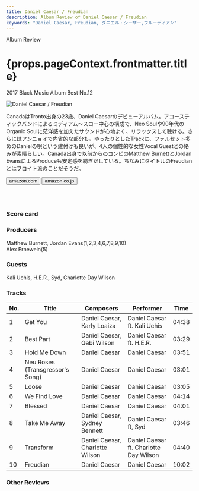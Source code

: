 ```yaml
---
title: Daniel Caesar / Freudian
description: Album Review of Daniel Caesar / Freudian
keywords: "Daniel Caesar, Freudian, ダニエル・シーザー,フルーディアン"
---
```






<p className="largeP">Album Review</p>
<h1 className="h1--no--margin">{props.pageContext.frontmatter.title}</h1>
<p className="largeP">
  <Link to="/best50/2017/">2017 Black Music Album Best No.12</Link>
</p>

<Row  className="image-card-group">
	<Column colMd={3} colLg={4} noGutterMdLeft="">
       <ImageCard>

![Daniel Caesar / Freudian](../../images/cd/danielcaesar1L.jpg)

</ImageCard>
	</Column>
	<Column colMd={4} colLg={8} noGutterMdLeft="">
	<p>
	CanadaはTronto出身の23歳、Daniel Caesarのデビューアルバム。アコースティックバンドによるミディアム～スロー中心の構成で、Neo Soulや90年代のOrganic Soulに茫洋感を加えたサウンドが心地よく、リラックスして聴ける。さらにはアンニョイで内省的な部分も。ゆったりとしたTrackに、ファルセット多めのDanielの唄という建付けも良いが、4人の個性的な女性Vocal Guestとの絡みが素晴らしい。Canada出身で以前からのコンビのMatthew BurnettとJordan EvansによるProduceも安定感を紡ぎだしている。ちなみにタイトルのFreudianとはフロイト派のことだそうだ。
	</p>
	<div>
	  <Button className="button-right-mergin"  href="https://amzn.to/3jckiUC" renderIcon={ArrowUpRight} size='sm' kind='primary'>
      amazon.com
    </Button>
    <Button className="button-right-mergin"  href="https://amzn.to/2Owp5m4" renderIcon={ArrowUpRight} size='sm' kind='secondary'>
      amazon.co.jp
    </Button>
	</div>
	<a href="https://geo.music.apple.com/jp/album/freudian/1265893523?mt=1&app=music&ls=1&at=11lcug" style="display:inline-block;overflow:hidden;background:url(https://linkmaker.itunes.apple.com/ja-jp/lockup.svg?releaseDate=2017-08-25&kind=album&bubble=apple_music&style=mono-black) no-repeat;width:180px;height:45px;"></a>
	<AdvJS2/>
	</Column>
</Row>
<Row >
	<Column colMd={4} colLg={4} noGutterMdLeft="">
<div>
  <h3>Score card</h3>
	<SliderJS1 value="2" />
  <SliderJS2 value="1" />
	<SliderJS3 value="2" />
  <SliderJS4 value="9" />
</div>
</Column>
<Column colMd={8} colLg={8} noGutterMdLeft="">
<div>
<h3>Producers</h3>
<p>
	Matthew Burnett, Jordan Evans(1,2,3,4,6,7,8,9,10)
	<br/>Alex Ernewein(5)
</p>
<h3>Guests</h3>
<p>
	Kali Uchis, H.E.R., Syd, Charlotte Day Wilson
</p>
</div>
</Column>
</Row>

<h3>Tracks</h3>

| No. | Title                           | Composers                       | Performer                              | Time  |
| --- | ------------------------------- | ------------------------------- | -------------------------------------- | ----- |
| 1   | Get You                         | Daniel Caesar, Karly Loaiza     | Daniel Caesar ft. Kali Uchis           | 04:38 |
| 2   | Best Part                       | Daniel Caesar, Gabi Wilson      | Daniel Caesar ft. H.E.R.               | 03:29 |
| 3   | Hold Me Down                    | Daniel Caesar                   | Daniel Caesar                          | 03:51 |
| 4   | Neu Roses (Transgressor's Song) | Daniel Caesar                   | Daniel Caesar                          | 03:01 |
| 5   | Loose                           | Daniel Caesar                   | Daniel Caesar                          | 03:05 |
| 6   | We Find Love                    | Daniel Caesar                   | Daniel Caesar                          | 04:14 |
| 7   | Blessed                         | Daniel Caesar                   | Daniel Caesar                          | 04:01 |
| 8   | Take Me Away                    | Daniel Caesar, Sydney Bennett   | Daniel Caesar ft, Syd                  | 03:46 |
| 9   | Transform                       | Daniel Caesar, Charlotte Wilson | Daniel Caesar ft. Charlotte Day Wilson | 04:40 |
| 10  | Freudian                        | Daniel Caesar                   | Daniel Caesar                          | 10:02 |

<h3>Other Reviews</h3>

<Row>
  <Column colMd={3} colLg={3} noGutterMdLeft>
    <Review1 />
  </Column>
</Row>

<AdvJS3 />